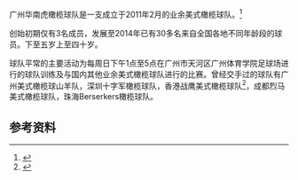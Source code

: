 {{expand|time=2014-07-08T14:04:04+00:00}}
广州华南虎橄榄球队是一支成立于2011年2月的业余美式橄榄球队。<ref name="wenweipo">{{cite news|url=http://gd.wenweipo.com/?action-viewnews-itemid-8761|title=美式橄榄球：勇敢者的游戏|publisher=[[香港文汇报|香港文汇报]]|language=zh-hant|date=2014-04-23|accessdate=2014-07-07|deadurl=yes|archiveurl=https://web.archive.org/web/20140714155139/http://gd.wenweipo.com/?action-viewnews-itemid-8761|archivedate=2014-07-14}}</ref>

创始初期仅有3名成员，发展至2014年已有30多名来自全国各地不同年龄段的球员。下至五岁上至四十岁。

球队平常的主要活动为每周日下午1点至5点在广州市天河区广州体育学院足球场进行的球队训练及与国内其他业余美式橄榄球队进行的比赛。曾经交手过的球队有广州美式橄榄球山羊队，深圳十字军橄榄球队，香港战鹰美式橄榄球队<ref name="ifeng">{{cite news |url=http://news.ifeng.com/gundong/detail_2013_10/21/30503872_0.shtml |title=真刀真枪橄榄球赛 |publisher=[[凤凰网|凤凰网]] |language=zh-hant |date=2013-10-21 |accessdate=2014-07-07 |archive-date=2014-07-14 |archive-url=https://web.archive.org/web/20140714161455/http://news.ifeng.com/gundong/detail_2013_10/21/30503872_0.shtml |dead-url=no }}</ref>，成都烈马美式橄榄球队，珠海Berserkers橄榄球队。

== 参考资料 ==   
 {{reflist}}
